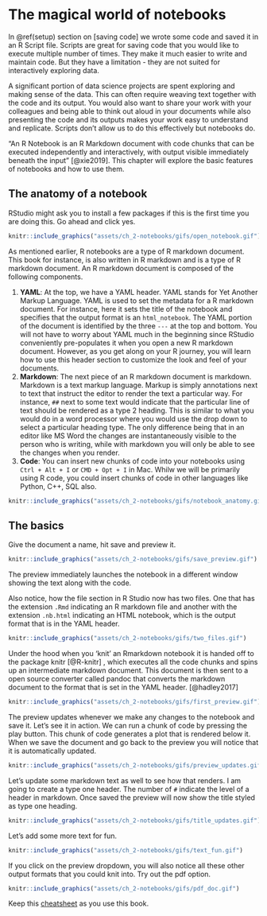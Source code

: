# The magical world of notebooks

In \@ref(setup) section on [saving code] we wrote some code and saved it in an R Script file. Scripts are great for saving code that you would like to execute multiple number of times. They make it much easier to write and maintain code. But they have a limitation - they are not suited for interactively exploring data.

A significant portion of data science projects are spent exploring and making sense of the data. This can often require weaving text together with the code and its output. You would also want to share your work with your colleagues and being able to think out aloud in your documents while also presenting the code and its outputs makes your work easy to understand and replicate. Scripts don't allow us to do this effectively but notebooks do.

"An R Notebook is an R Markdown document with code chunks that can be executed independently and interactively, with output visible immediately beneath the input" [@xie2019]. This chapter will explore the basic features of notebooks and how to use them.

## The anatomy of a notebook

RStudio might ask you to install a few packages if this is the first time you are doing this. Go ahead and click yes.

```r
knitr::include_graphics("assets/ch_2-notebooks/gifs/open_notebook.gif")
```

As mentioned earlier, R notebooks are a type of R markdown document. This book for instance, is also written in R markdown and is a type of R markdown document. An R markdown document is composed of the following components.

1.  **YAML**: At the top, we have a YAML header. YAML stands for Yet Another Markup Language. YAML is used to set the metadata for a R markdown document. For instance, here it sets the title of the notebook and specifies that the output format is an `html_notebook`. The YAML portion of the document is identified by the three `---` at the top and bottom. You will not have to worry about YAML much in the beginning since RStudio conveniently pre-populates it when you open a new R markdown document. However, as you get along on your R journey, you will learn how to use this header section to customize the look and feel of your documents.
2.  **Markdown**: The next piece of an R markdown document is markdown. Markdown is a text markup language. Markup is simply annotations next to text that instruct the editor to render the text a particular way. For instance, `##` next to some text would indicate that the particular line of text should be rendered as a type 2 heading. This is similar to what you would do in a word processor where you would use the drop down to select a particular heading type. The only difference being that in an editor like MS Word the changes are instantaneously visible to the person who is writing, while with markdown you will only be able to see the changes when you render.
3.  **Code**: You can insert new chunks of code into your notebooks using `Ctrl + Alt + I` or `CMD + Opt + I` in Mac. Whilw we will be primarily using R code, you could insert chunks of code in other languages like Python, C++, SQL also.

```r
knitr::include_graphics("assets/ch_2-notebooks/gifs/notebook_anatomy.gif")
```

## The basics

Give the document a name, hit save and preview it.

```r
knitr::include_graphics("assets/ch_2-notebooks/gifs/save_preview.gif")
```

The preview immediately launches the notebook in a different window showing the text along with the code.

Also notice, how the file section in R Studio now has two files. One that has the extension `.Rmd` indicating an R markdown file and another with the extension `.nb.html` indicating an HTML notebook, which is the output format that is in the YAML header.

```r
knitr::include_graphics("assets/ch_2-notebooks/gifs/two_files.gif")
```

Under the hood when you 'knit' an Rmarkdown notebook it is handed off to the package knitr [@R-knitr] , which executes all the code chunks and spins up an intermediate markdown document. This document is then sent to a open source converter called pandoc that converts the markdown document to the format that is set in the YAML header. [@hadley2017]

```r
knitr::include_graphics("assets/ch_2-notebooks/gifs/first_preview.gif")
```

The preview updates whenever we make any changes to the notebook and save it. Let's see it in action. We can run a chunk of code by pressing the play button. This chunk of code generates a plot that is rendered below it. When we save the document and go back to the preview you will notice that it is automatically updated.

```r
knitr::include_graphics("assets/ch_2-notebooks/gifs/preview_updates.gif")
```

Let's update some markdown text as well to see how that renders. I am going to create a type one header. The number of `#` indicate the level of a header in markdown. Once saved the preview will now show the title styled as type one heading.

```r
knitr::include_graphics("assets/ch_2-notebooks/gifs/title_updates.gif")
```

Let's add some more text for fun.

```r
knitr::include_graphics("assets/ch_2-notebooks/gifs/text_fun.gif")
```

If you click on the preview dropdown, you will also notice all these other output formats that you could knit into. Try out the pdf option.

```r
knitr::include_graphics("assets/ch_2-notebooks/gifs/pdf_doc.gif")
```




Keep this [cheatsheet](https://www.rstudio.com/wp-content/uploads/2015/03/rmarkdown-reference.pdf) as you use this book.
